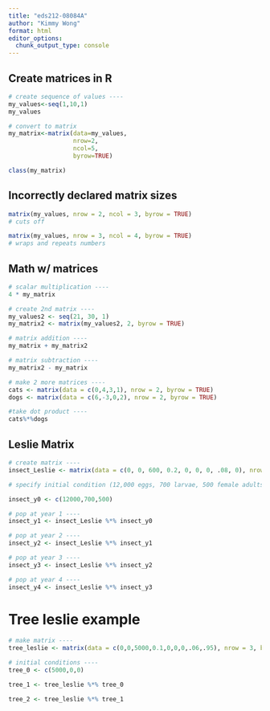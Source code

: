 ```yaml
---
title: "eds212-08084A"
author: "Kimmy Wong"
format: html
editor_options: 
  chunk_output_type: console
---
```


## Create matrices in R

```r
# create sequence of values ----
my_values<-seq(1,10,1)
my_values

# convert to matrix
my_matrix<-matrix(data=my_values,
                  nrow=2,
                  ncol=5,
                  byrow=TRUE)

class(my_matrix)
```

## Incorrectly declared matrix sizes

```r
matrix(my_values, nrow = 2, ncol = 3, byrow = TRUE)
# cuts off

matrix(my_values, nrow = 3, ncol = 4, byrow = TRUE)
# wraps and repeats numbers
```

## Math w/ matrices

```r
# scalar multiplication ----
4 * my_matrix

# create 2nd matrix ----
my_values2 <- seq(21, 30, 1)
my_matrix2 <- matrix(my_values2, 2, byrow = TRUE)

# matrix addition ----
my_matrix + my_matrix2

# matrix subtraction ----
my_matrix2 - my_matrix
```

```r
# make 2 more matrices ----
cats <- matrix(data = c(0,4,3,1), nrow = 2, byrow = TRUE)
dogs <- matrix(data = c(6,-3,0,2), nrow = 2, byrow = TRUE)

#take dot product ----
cats%*%dogs
```

## Leslie Matrix
```r
# create matrix ----
insect_Leslie <- matrix(data = c(0, 0, 600, 0.2, 0, 0, 0, .08, 0), nrow = 3, byrow = TRUE)

# specify initial condition (12,000 eggs, 700 larvae, 500 female adults) ----

insect_y0 <- c(12000,700,500)

# pop at year 1 ----
insect_y1 <- insect_Leslie %*% insect_y0

# pop at year 2 ---- 
insect_y2 <- insect_Leslie %*% insect_y1 

# pop at year 3 ----
insect_y3 <- insect_Leslie %*% insect_y2

# pop at year 4 ----
insect_y4 <- insect_Leslie %*% insect_y3
```

# Tree leslie example

```r
# make matrix ----
tree_leslie <- matrix(data = c(0,0,5000,0.1,0,0,0,.06,.95), nrow = 3, byrow = TRUE)

# initial conditions ----
tree_0 <- c(5000,0,0)

tree_1 <- tree_leslie %*% tree_0

tree_2 <- tree_leslie %*% tree_1

```


